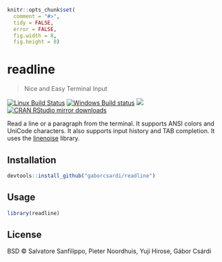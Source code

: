 
```r
knitr::opts_chunk$set(
  comment = "#>",
  tidy = FALSE,
  error = FALSE,
  fig.width = 8,
  fig.height = 8)
```

# readline

> Nice and Easy Terminal Input

[![Linux Build Status](https://travis-ci.org/gaborcsardi/readline.svg?branch=master)](https://travis-ci.org/gaborcsardi/readline)
[![Windows Build status](https://ci.appveyor.com/api/projects/status/github/gaborcsardi/readline?svg=true)](https://ci.appveyor.com/project/gaborcsardi/readline)
[![](http://www.r-pkg.org/badges/version/readline)](http://www.r-pkg.org/pkg/readline)
[![CRAN RStudio mirror downloads](http://cranlogs.r-pkg.org/badges/readline)](http://www.r-pkg.org/pkg/readline)


Read a line or a paragraph from the terminal. It supports ANSI colors and
UniCode characters. It also supports input history and TAB completion.
It uses the [linenoise](https://github.com/antirez/linenoise.git) library.

## Installation

```r
devtools::install_github("gaborcsardi/readline")
```

## Usage

```r
library(readline)
```

## License

BSD © Salvatore Sanfilippo, Pieter Noordhuis, Yuji Hirose, Gábor Csárdi
